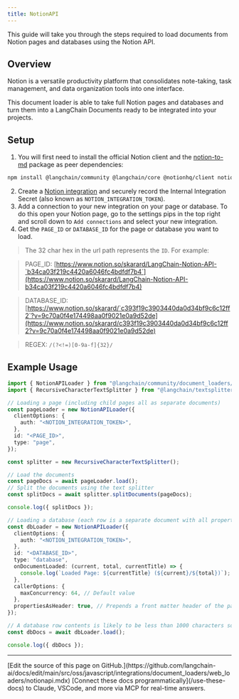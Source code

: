 ```yaml
---
title: NotionAPI
---
```


This guide will take you through the steps required to load documents from Notion pages and databases using the Notion API.

## Overview

Notion is a versatile productivity platform that consolidates note-taking, task management, and data organization tools into one interface.

This document loader is able to take full Notion pages and databases and turn them into a LangChain Documents ready to be integrated into your projects.

## Setup

1. You will first need to install the official Notion client and the [notion-to-md](https://www.npmjs.com/package/notion-to-md) package as peer dependencies:

```bash npm
npm install @langchain/community @langchain/core @notionhq/client notion-to-md
```

2. Create a [Notion integration](https://www.notion.so/my-integrations) and securely record the Internal Integration Secret (also known as `NOTION_INTEGRATION_TOKEN`).
3. Add a connection to your new integration on your page or database. To do this open your Notion page, go to the settings pips in the top right and scroll down to `Add connections` and select your new integration.
4. Get the `PAGE_ID` or `DATABASE_ID` for the page or database you want to load.

> The 32 char hex in the url path represents the `ID`. For example:

> PAGE_ID: [https://www.notion.so/skarard/LangChain-Notion-API-`b34ca03f219c4420a6046fc4bdfdf7b4`](https://www.notion.so/skarard/LangChain-Notion-API-b34ca03f219c4420a6046fc4bdfdf7b4)

> DATABASE_ID: [https://www.notion.so/skarard/`c393f19c3903440da0d34bf9c6c12ff2`?v=9c70a0f4e174498aa0f9021e0a9d52de](https://www.notion.so/skarard/c393f19c3903440da0d34bf9c6c12ff2?v=9c70a0f4e174498aa0f9021e0a9d52de)

> REGEX: `/(?<!=)[0-9a-f]{32}/`

## Example Usage

```typescript
import { NotionAPILoader } from "@langchain/community/document_loaders/web/notionapi";
import { RecursiveCharacterTextSplitter } from "@langchain/textsplitters";

// Loading a page (including child pages all as separate documents)
const pageLoader = new NotionAPILoader({
  clientOptions: {
    auth: "<NOTION_INTEGRATION_TOKEN>",
  },
  id: "<PAGE_ID>",
  type: "page",
});

const splitter = new RecursiveCharacterTextSplitter();

// Load the documents
const pageDocs = await pageLoader.load();
// Split the documents using the text splitter
const splitDocs = await splitter.splitDocuments(pageDocs);

console.log({ splitDocs });

// Loading a database (each row is a separate document with all properties as metadata)
const dbLoader = new NotionAPILoader({
  clientOptions: {
    auth: "<NOTION_INTEGRATION_TOKEN>",
  },
  id: "<DATABASE_ID>",
  type: "database",
  onDocumentLoaded: (current, total, currentTitle) => {
    console.log(`Loaded Page: ${currentTitle} (${current}/${total})`);
  },
  callerOptions: {
    maxConcurrency: 64, // Default value
  },
  propertiesAsHeader: true, // Prepends a front matter header of the page properties to the page contents
});

// A database row contents is likely to be less than 1000 characters so it's not split into multiple documents
const dbDocs = await dbLoader.load();

console.log({ dbDocs });
```

---

<Callout icon="pen-to-square" iconType="regular">
    [Edit the source of this page on GitHub.](https://github.com/langchain-ai/docs/edit/main/src/oss/javascript/integrations/document_loaders/web_loaders/notionapi.mdx)
</Callout>
<Tip icon="terminal" iconType="regular">
    [Connect these docs programmatically](/use-these-docs) to Claude, VSCode, and more via MCP for    real-time answers.
</Tip>
